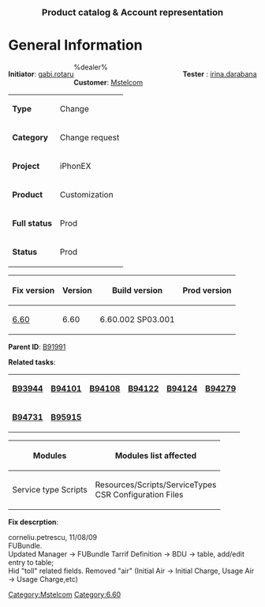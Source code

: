 <center><font size="4">'''Product catalog & Account representation'''</font></center>


=General Information=

<div style="float: left;">'''Initiator''': [mailto:gabi.rotaru@mindcti.com gabi.rotaru]</div>
<div style="float: right;">'''Tester''' : [mailto:irina.darabana@mindcti.com irina.darabana]

</div>

%dealer%

'''Customer''': [[:Category:Mstelcom|Mstelcom]]



{| class="wikitable"
| '''Type'''
| Change
|-
| '''Category'''
| Change request
|-
| '''Project'''
| iPhonEX
|-
| '''Product'''
| Customization
|-
| '''Full status'''
| Prod
|-
| '''Status'''
| Prod
|}

{| class="wikitable"
! Fix version
! Version
! Build version
! Prod version
|-
| [[:Category:6.60|6.60]]
| 6.60
| 6.60.002 SP03.001
|  
|}

'''Parent ID''': [[SC:B91991|B91991]]

'''Related tasks''':

{| class="wikitable"
|-
| '''[[SC:B93944|B93944]]'''
| '''[[SC:B94101|B94101]]'''
| '''[[SC:B94108|B94108]]'''
| '''[[SC:B94122|B94122]]'''
| '''[[SC:B94124|B94124]]'''
| '''[[SC:B94279|B94279]]'''
|-
| '''[[SC:B94731|B94731]]'''
| '''[[SC:B95915|B95915]]'''

|}

{| class="wikitable"
! Modules
! Modules list affected
|-
| Service type Scripts
| Resources/Scripts/ServiceTypes <br/>
CSR Configuration Files
|}

'''Fix descrption''':

corneliu.petrescu, 11/08/09  <br/>
FUBundle. <br/>
  Updated Manager -> FUBundle Tarrif Definition -> BDU -> table, add/edit entry to table; <br/>
   Hid "toll" related fields. Removed "air" (Initial Air -> Initial Charge, Usage Air -> Usage Charge,etc)


[[Category:Mstelcom]]
[[Category:6.60]]
